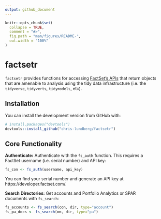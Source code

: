 ```yaml
---
output: github_document
---
```


<!-- README.md is generated from README.Rmd. Please edit that file -->

```r
knitr::opts_chunk$set(
  collapse = TRUE,
  comment = "#>",
  fig.path = "man/figures/README-",
  out.width = "100%"
)
```

# factsetr

<!-- badges: start -->
<!-- badges: end -->

`factsetr` provides functions for accessing [FactSet's APIs](https://developer.factset.com/api-catalog) that return objects that are amenable to analysis using the tidy data infrastructure (i.e. the `tidyverse`, `tidyverts`, `tidymodels`, etc).

## Installation

You can install the development version from GitHub with:

``` r
# install.packages("devtools")
devtools::install_github("chris-lundberg/factsetr")
```

## Core Functionality

**Authenticate:** Authenticate with the `fs_auth` function. This requires a FactSet username (i.e. serial number) and API key:

``` r
fs_con <- fs_auth(username, api_key)

```

You can find your serial number and generate an API key at https://developer.factset.com/. 

**Search Directories:** Get accounts and Portfolio Analytics or SPAR documents with `fs_search`:

``` r
fs_accounts <- fs_search(con, dir, type="account")
fs_pa_docs <- fs_search(on, dir, type="pa")

```



